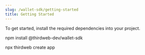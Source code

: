 ```yaml
---
slug: /wallet-sdk/getting-started
title: Getting Started
---
```



To get started, install the required dependencies into your project.

<Tabs>
<TabItem value="existing" label="Existing Projects">

<CodeBlock language="bash">
  npm install @thirdweb-dev/wallet-sdk
</CodeBlock>

</TabItem>
<TabItem value="new" label="New Projects">

<CodeBlock language="bash">

npx thirdweb create app

</CodeBlock>

</TabItem>
</Tabs>

<br />